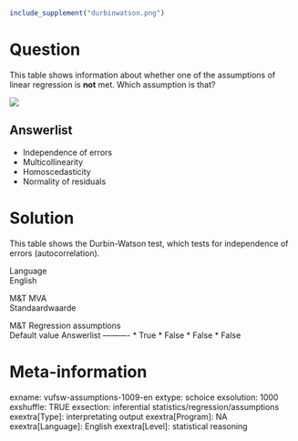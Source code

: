 ```r
include_supplement("durbinwatson.png")
```

Question
========
This table shows information about whether one of the assumptions of
linear regression is **not** met. Which assumption is that?  
  
![](durbinwatson.png)

Answerlist
----------
* Independence of errors
* Multicollinearity
* Homoscedasticity
* Normality of residuals

Solution
========





This table shows the Durbin-Watson test, which tests for independence of
errors (autocorrelation).





Language  
English

M&T MVA  
Standaardwaarde

M&T Regression assumptions  
Default value
Answerlist
----------
* True
* False
* False
* False

Meta-information
================
exname: vufsw-assumptions-1009-en
extype: schoice
exsolution: 1000
exshuffle: TRUE
exsection: inferential statistics/regression/assumptions
exextra[Type]: interpretating output
exextra[Program]: NA
exextra[Language]: English
exextra[Level]: statistical reasoning

